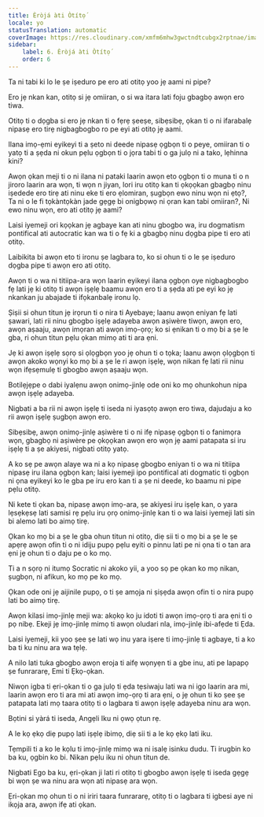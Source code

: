 ```yaml
---
title: Èròjá àti Òtítọ́
locale: yo
statusTranslation: automatic
coverImage: https://res.cloudinary.com/xmfm6mhw3gwctndtcubgx2rptnae/image/upload/v1741354419/small_cover_la_gran_rebelion_28716e29d2.webp
sidebar:
    label: 6. Èròjá àti Òtítọ́
    order: 6
---
```

Ta ni tabi ki lo le ṣe iṣeduro pe ero ati otitọ yoo jẹ aami ni pipe?

Ero jẹ nkan kan, otitọ si jẹ omiiran, o si wa itara lati foju gbagbọ awọn ero tiwa.

Otitọ ti o dọgba si ero jẹ nkan ti o fẹrẹ ṣeeṣe, sibẹsibẹ, ọkan ti o ni ifarabalẹ nipasẹ ero tirẹ nigbagbogbo ro pe eyi ati otitọ jẹ aami.

Ilana imọ-ẹmi eyikeyi ti a ṣeto ni deede nipasẹ ọgbọn ti o peye, omiiran ti o yatọ ti a ṣẹda ni okun pẹlu ọgbọn ti o jọra tabi ti o ga julọ ni a tako, lẹhinna kini?

Awọn ọkan meji ti o ni ilana ni pataki laarin awọn eto ọgbọn ti o muna ti o n jiroro laarin ara wọn, ti wọn n jiyan, lori iru otitọ kan ti ọkọọkan gbagbọ ninu iṣedede ero tirẹ ati ninu eke ti ero ẹlomiran, ṣugbọn ewo ninu wọn ni ẹtọ?, Ta ni o le fi tọkàntọkàn jade gẹgẹ bi onigbọwọ ni ọran kan tabi omiiran?, Ni ewo ninu wọn, ero ati otitọ jẹ aami?

Laisi iyemeji ori kọọkan jẹ agbaye kan ati ninu gbogbo wa, iru dogmatism pontifical ati autocratic kan wa ti o fẹ ki a gbagbọ ninu dọgba pipe ti ero ati otitọ.

Laibikita bi awọn eto ti ironu ṣe lagbara to, ko si ohun ti o le ṣe iṣeduro dọgba pipe ti awọn ero ati otitọ.

Awọn ti o wa ni titiipa-ara wọn laarin eyikeyi ilana ọgbọn oye nigbagbogbo fẹ lati jẹ ki otitọ ti awọn iṣẹlẹ baamu awọn ero ti a ṣẹda ati pe eyi ko jẹ nkankan ju abajade ti ifọkanbalẹ ironu lọ.

Ṣiṣii si ohun titun jẹ irọrun ti o nira ti Ayebaye; laanu awọn eniyan fẹ lati ṣawari, lati rii ninu gbogbo iṣẹlẹ adayeba awọn aṣiwère tiwọn, awọn ero, awọn aṣaaju, awọn imọran ati awọn imọ-ọrọ; ko si ẹnikan ti o mọ bi a ṣe le gba, ri ohun titun pẹlu ọkan mimọ ati ti ara ẹni.

Jẹ ki awọn iṣẹlẹ sọrọ si ọlọgbọn yoo jẹ ohun ti o tọka; laanu awọn ọlọgbọn ti awọn akoko wọnyi ko mọ bi a ṣe le ri awọn iṣẹlẹ, wọn nikan fẹ lati rii ninu wọn ifẹsẹmulẹ ti gbogbo awọn aṣaaju wọn.

Botilẹjẹpe o dabi iyalẹnu awọn onimọ-jinlẹ ode oni ko mọ ohunkohun nipa awọn iṣẹlẹ adayeba.

Nigbati a ba rii ni awọn iṣẹlẹ ti iseda ni iyasọtọ awọn ero tiwa, dajudaju a ko rii awọn iṣẹlẹ ṣugbọn awọn ero.

Sibẹsibẹ, awọn onimọ-jinlẹ aṣiwère ti o ni ifẹ nipasẹ ọgbọn ti o fanimọra wọn, gbagbọ ni aṣiwère pe ọkọọkan awọn ero wọn jẹ aami patapata si iru iṣẹlẹ ti a ṣe akiyesi, nigbati otitọ yatọ.

A ko sẹ pe awọn alaye wa ni a kọ nipasẹ gbogbo eniyan ti o wa ni titiipa nipasẹ iru ilana ọgbọn kan; laisi iyemeji ipo pontifical ati dogmatic ti ọgbọn ni ọna eyikeyi ko le gba pe iru ero kan ti a ṣe ni deede, ko baamu ni pipe pẹlu otitọ.

Ni kete ti ọkan ba, nipasẹ awọn imọ-ara, ṣe akiyesi iru iṣẹlẹ kan, o yara lẹsẹkẹsẹ lati samisi rẹ pẹlu iru ọrọ onimọ-jinlẹ kan ti o wa laisi iyemeji lati sin bi alemo lati bo aimọ tirẹ.

Ọkan ko mọ bi a ṣe le gba ohun titun ni otitọ, diẹ sii ti o mọ bi a ṣe le ṣe apẹrẹ awọn ofin ti o ni idiju pupọ pẹlu eyiti o pinnu lati pe ni ọna ti o tan ara ẹni jẹ ohun ti o daju pe o ko mọ.

Ti a n sọrọ ni itumọ Socratic ni akoko yii, a yoo sọ pe ọkan ko mọ nikan, ṣugbọn, ni afikun, ko mọ pe ko mọ.

Ọkan ode oni jẹ aijinile pupọ, o ti ṣe amọja ni ṣiṣẹda awọn ofin ti o nira pupọ lati bo aimọ tirẹ.

Awọn kilasi imọ-jinlẹ meji wa: akọkọ ko ju idoti ti awọn imọ-ọrọ ti ara ẹni ti o pọ nibẹ. Ekeji jẹ imọ-jinlẹ mimọ ti awọn oludari nla, imọ-jinlẹ ibi-afẹde ti Ẹda.

Laisi iyemeji, kii yoo ṣee ṣe lati wọ inu yara iṣere ti imọ-jinlẹ ti agbaye, ti a ko ba ti ku ninu ara wa tẹlẹ.

A nilo lati tuka gbogbo awọn eroja ti aifẹ wọnyẹn ti a gbe inu, ati pe lapapọ ṣe funrararẹ, Emi ti Ẹkọ-ọkan.

Niwọn igba ti ẹri-ọkan ti o ga julọ ti ẹda tẹsiwaju lati wa ni igo laarin ara mi, laarin awọn ero ti ara mi ati awọn imọ-ọrọ ti ara ẹni, o jẹ ohun ti ko ṣee ṣe patapata lati mọ taara otitọ ti o lagbara ti awọn iṣẹlẹ adayeba ninu ara wọn.

Bọtini si yàrá ti iseda, Angẹli Iku ni ọwọ ọtun rẹ.

A le kọ ẹkọ diẹ pupọ lati iṣẹlẹ ibimọ, diẹ sii ti a le kọ ẹkọ lati iku.

Tẹmpili ti a ko le kọlu ti imọ-jinlẹ mimọ wa ni isalẹ isinku dudu. Ti irugbin ko ba ku, ọgbin ko bi. Nikan pẹlu iku ni ohun titun de.

Nigbati Ego ba ku, ẹri-ọkan ji lati ri otitọ ti gbogbo awọn iṣẹlẹ ti iseda gẹgẹ bi wọn ṣe wa ninu ara wọn ati nipasẹ ara wọn.

Ẹri-ọkan mọ ohun ti o ni iriri taara funrararẹ, otitọ ti o lagbara ti igbesi aye ni ikọja ara, awọn ifẹ ati ọkan.

